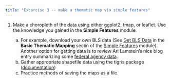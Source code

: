 ```yaml
---
title: "Excercise 3 -- make a thematic map via simple features"
---
```


1. Make a choropleth of the data using either ggplot2, tmap, or leaflet.  Use the knowledge you gained in the **Simple Features** module.

    a. For example, download your own BLS data (See [Get BLS Data](031_thematic_mapping.html#get_bls_data) in the  **Basic Thematic Mapping** sectin of the [Simple Features](030_thematic_sf.html) module).  Another option for getting data is to review Ari Lamstein's nice blog entry summarizing some [federal agency data](https://www.arilamstein.com/blog/2017/09/18/datasets-building-data-analysis-portfolio/).  
    b. Gather appropriate shapefile data using the tigris package ([documentation](https://github.com/walkerke/tigris#tigris))
    c. Practice methods of saving the maps as a file.
    
    
    
```r

```

